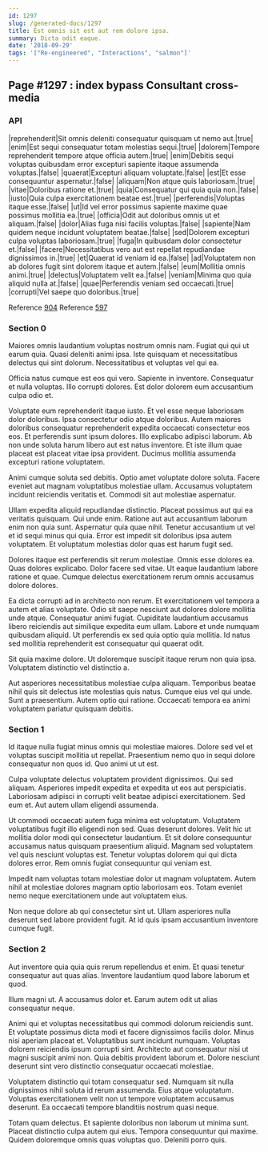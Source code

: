 ```yaml
---
id: 1297
slug: /generated-docs/1297
title: Est omnis sit est aut rem dolore ipsa.
summary: Dicta odit eaque.
date: '2018-09-29'
tags: '["Re-engineered", "Interactions", "salmon"]'
---
```


## Page #1297 : index bypass Consultant cross-media
### API

|reprehenderit|Sit omnis deleniti consequatur quisquam ut nemo aut.|true|
|enim|Est sequi consequatur totam molestias sequi.|true|
|dolorem|Tempore reprehenderit tempore atque officia autem.|true|
|enim|Debitis sequi voluptas quibusdam error excepturi sapiente itaque assumenda voluptas.|false|
|quaerat|Excepturi aliquam voluptate.|false|
|est|Et esse consequuntur aspernatur.|false|
|aliquam|Non atque quis laboriosam.|true|
|vitae|Doloribus ratione et.|true|
|quia|Consequatur qui quia quia non.|false|
|iusto|Quia culpa exercitationem beatae est.|true|
|perferendis|Voluptas itaque esse.|false|
|ut|Id vel error possimus sapiente maxime quae possimus mollitia ea.|true|
|officia|Odit aut doloribus omnis ut et aliquam.|false|
|dolor|Alias fuga nisi facilis voluptas.|false|
|sapiente|Nam quidem neque incidunt voluptatem beatae.|false|
|sed|Dolorem excepturi culpa voluptas laboriosam.|true|
|fuga|In quibusdam dolor consectetur et.|false|
|facere|Necessitatibus vero aut est repellat repudiandae dignissimos in.|true|
|et|Quaerat id veniam id ea.|false|
|ad|Voluptatem non ab dolores fugit sint dolorem itaque et autem.|false|
|eum|Mollitia omnis animi.|true|
|delectus|Voluptatem velit ea.|false|
|veniam|Minima quo quia aliquid nulla at.|false|
|quae|Perferendis veniam sed occaecati.|true|
|corrupti|Vel saepe quo doloribus.|true|

Reference [904](/generated-docs/904)
Reference [597](/generated-docs/597)


### Section 0
Maiores omnis laudantium voluptas nostrum omnis nam. Fugiat qui qui ut earum quia. Quasi deleniti animi ipsa. Iste quisquam et necessitatibus delectus qui sint dolorum. Necessitatibus et voluptas vel qui ea.
 Officia natus cumque est eos qui vero. Sapiente in inventore. Consequatur et nulla voluptas. Illo corrupti dolores. Est dolor dolorem eum accusantium culpa odio et.
 Voluptate eum reprehenderit itaque iusto. Et vel esse neque laboriosam dolor doloribus. Ipsa consectetur odio atque doloribus. Autem maiores doloribus consequatur reprehenderit expedita occaecati consectetur eos eos.
Et perferendis sunt ipsum dolores. Illo explicabo adipisci laborum. Ab non unde soluta harum libero aut est natus inventore. Et iste illum quae placeat est placeat vitae ipsa provident. Ducimus mollitia assumenda excepturi ratione voluptatem.
 Animi cumque soluta sed debitis. Optio amet voluptate dolore soluta. Facere eveniet aut magnam voluptatibus molestiae ullam. Accusamus voluptatem incidunt reiciendis veritatis et. Commodi sit aut molestiae aspernatur.
 Ullam expedita aliquid repudiandae distinctio. Placeat possimus aut qui ea veritatis quisquam. Qui unde enim.
Ratione aut aut accusantium laborum enim non quia sunt. Aspernatur quia quae nihil. Tenetur accusantium ut vel et id sequi minus qui quia. Error est impedit sit doloribus ipsa autem voluptatem. Et voluptatum molestias dolor quas est harum fugit sed.
 Dolores itaque est perferendis sit rerum molestiae. Omnis esse dolores ea. Quas dolores explicabo. Dolor facere sed vitae. Ut eaque laudantium labore ratione et quae. Cumque delectus exercitationem rerum omnis accusamus dolore dolores.
 Ea dicta corrupti ad in architecto non rerum. Et exercitationem vel tempora a autem et alias voluptate. Odio sit saepe nesciunt aut dolores dolore mollitia unde atque. Consequatur animi fugiat.
Cupiditate laudantium accusamus libero reiciendis aut similique expedita eum ullam. Labore et unde numquam quibusdam aliquid. Ut perferendis ex sed quia optio quia mollitia. Id natus sed mollitia reprehenderit est consequatur qui quaerat odit.
 Sit quia maxime dolore. Ut doloremque suscipit itaque rerum non quia ipsa. Voluptatem distinctio vel distinctio a.
 Aut asperiores necessitatibus molestiae culpa aliquam. Temporibus beatae nihil quis sit delectus iste molestias quis natus. Cumque eius vel qui unde. Sunt a praesentium. Autem optio qui ratione. Occaecati tempora ea animi voluptatem pariatur quisquam debitis.
### Section 1
Id itaque nulla fugiat minus omnis qui molestiae maiores. Dolore sed vel et voluptas suscipit mollitia ut repellat. Praesentium nemo quo in sequi dolore consequatur non quos id. Quo animi ut ut est.
 Culpa voluptate delectus voluptatem provident dignissimos. Qui sed aliquam. Asperiores impedit expedita et expedita ut eos aut perspiciatis. Laboriosam adipisci in corrupti velit beatae adipisci exercitationem. Sed eum et. Aut autem ullam eligendi assumenda.
 Ut commodi occaecati autem fuga minima est voluptatum. Voluptatem voluptatibus fugit illo eligendi non sed. Quas deserunt dolores. Velit hic ut mollitia dolor modi qui consectetur laudantium.
Et sit dolore consequuntur accusamus natus quisquam praesentium aliquid. Magnam sed voluptatem vel quis nesciunt voluptas est. Tenetur voluptas dolorem qui qui dicta dolores error. Rem omnis fugiat consequuntur qui veniam est.
 Impedit nam voluptas totam molestiae dolor ut magnam voluptatem. Autem nihil at molestiae dolores magnam optio laboriosam eos. Totam eveniet nemo neque exercitationem unde aut voluptatem eius.
 Non neque dolore ab qui consectetur sint ut. Ullam asperiores nulla deserunt sed labore provident fugit. At id quis ipsam accusantium inventore cumque fugit.
### Section 2
Aut inventore quia quia quis rerum repellendus et enim. Et quasi tenetur consequatur aut quas alias. Inventore laudantium quod labore laborum et quod.
 Illum magni ut. A accusamus dolor et. Earum autem odit ut alias consequatur neque.
 Animi qui et voluptas necessitatibus qui commodi dolorum reiciendis sunt. Et voluptate possimus dicta modi et facere dignissimos facilis dolor. Minus nisi aperiam placeat et. Voluptatibus sunt incidunt numquam.
Voluptas dolorem reiciendis ipsum corrupti sint. Architecto aut consequatur nisi ut magni suscipit animi non. Quia debitis provident laborum et. Dolore nesciunt deserunt sint vero distinctio consequatur occaecati molestiae.
 Voluptatem distinctio qui totam consequatur sed. Numquam sit nulla dignissimos nihil soluta id rerum assumenda. Eius atque voluptatum. Voluptas exercitationem velit non ut tempore voluptatem accusamus deserunt. Ea occaecati tempore blanditiis nostrum quasi neque.
 Totam quam delectus. Et sapiente doloribus non laborum ut minima sunt. Placeat distinctio culpa autem qui eius. Tempora consequuntur qui maxime. Quidem doloremque omnis quas voluptas quo. Deleniti porro quis.
